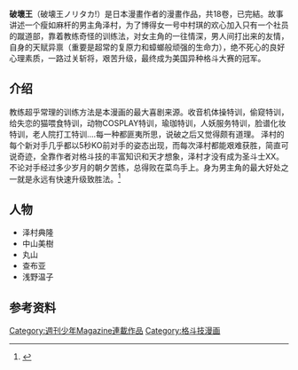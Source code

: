 {{About|日本漫画|1994年香港电影|破壞之王}}
'''破壞王'''（破壊王ノリタカ!）是日本漫畫作者{{link-jp|刃森尊|刃森尊}}的漫畫作品，共18卷，已完結。故事讲述一个瘦如麻杆的男主角泽村，为了博得女一号中村琪的欢心加入只有一个社员的蹴道部，靠着教练奇怪的训练法，对女主角的一往情深，男人间打出来的友情，自身的天赋异禀（重要是超常的复原力和蟑螂般顽强的生命力），绝不死心的良好心理素质，一路过关斩将，艰苦升级，最终成为美国异种格斗大赛的冠军。

==介绍==
教练超乎常理的训练方法是本漫画的最大喜剧来源。收音机体操特训，偷窥特训，给失恋的猫喂食特训，动物COSPLAY特训，瑜珈特训，人妖服务特训，脸谱化妆特训，老人院打工特训....每一种都匪夷所思，说破之后又觉得颇有道理。 泽村的每个新对手几乎都以5秒KO前对手的姿态出现，而每次泽村都能艰难获胜，简直可说奇迹，全靠作者对格斗技的丰富知识和天才想象，泽村才没有成为圣斗士XX。 不论对手经过多少岁月的朝夕苦练，总得败在菜鸟手上。身为男主角的最大好处之一就是永远有快速升级致胜法。<ref>{{Cite web |url=http://www.999comic.com/comic/8290/ |title=存档副本 |accessdate=2016-08-03 |archive-date=2016-08-18 |archive-url=https://web.archive.org/web/20160818000003/http://www.999comic.com/comic/8290/ |dead-url=no }}</ref>

==人物==
*泽村典隆
*中山美樹
*丸山
*查布亚
*浅野温子

==参考资料==
{{Reflist}}

[[Category:週刊少年Magazine連載作品|Category:週刊少年Magazine連載作品]]
[[Category:格斗技漫画|Category:格斗技漫画]]